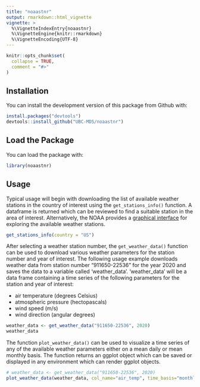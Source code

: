 ```yaml
---
title: "noaastnr"
output: rmarkdown::html_vignette
vignette: >
  %\VignetteIndexEntry{noaastnr}
  %\VignetteEngine{knitr::rmarkdown}
  %\VignetteEncoding{UTF-8}
---
```


```r
knitr::opts_chunk$set(
  collapse = TRUE,
  comment = "#>"
)
```

## Installation

You can install the development version of this package from Github with:

```r
install.packages("devtools")
devtools::install_github("UBC-MDS/noaastnr")
```
## Load the Package

You can load the package with:

```r
library(noaastnr)
```

## Usage

Typical usage will begin with downloading the list of available weather stations in the country of interest using the `get_stations_info()` function.  A dataframe is returned which can be reviewed to find a suitable station in the area of interest.  Alternatively, the NOAA provides a [graphical interface](https://gis.ncdc.noaa.gov/maps/ncei/cdo/hourly) for exploring the available weather stations.

```r
get_stations_info(country = "US")
```

After selecting a weather station number, the `get_weather_data()` function can be used to download various weather parameters for the station number and year of interest.  The following usage example downloads weather data from station number "911650-22536" for the year 2020 and saves the data to a variable called 'weather_data'.  'weather_data' will be a data frame containing a time series of the following parameters for the station and year of interest:

- air temperature (degrees Celsius)
- atmospheric pressure (hectopascals)
- wind speed (m/s)
- wind direction (angular degrees)

```r
weather_data <- get_weather_data("911650-22536", 2020)
weather_data
```

The function `plot_weather_data()` can be used to visualize a time series of any of the available weather parameters either on a mean daily or mean monthly basis.  The function returns an ggplot object which can be saved or displayed in any environment which can render ggplot objects.

```r
# weather_data <- get_weather_data("911650-22536", 2020)
plot_weather_data(weather_data, col_name="air_temp", time_basis="monthly")
```

